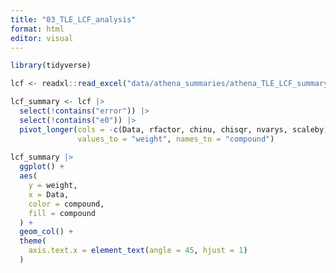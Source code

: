 ```yaml
---
title: "03_TLE_LCF_analysis"
format: html
editor: visual
---
```


```r
library(tidyverse)
```

```r
lcf <- readxl::read_excel("data/athena_summaries/athena_TLE_LCF_summary.xls", skip = 2)
```

```r
lcf_summary <- lcf |> 
  select(!contains("error")) |> 
  select(!contains("e0")) |> 
  pivot_longer(cols = -c(Data, rfactor, chinu, chisqr, nvarys, scaleby), 
               values_to = "weight", names_to = "compound")
 
lcf_summary |> 
  ggplot() +
  aes(
    y = weight,
    x = Data,
    color = compound,
    fill = compound
  ) +
  geom_col() +
  theme(
    axis.text.x = element_text(angle = 45, hjust = 1)
  )
```

